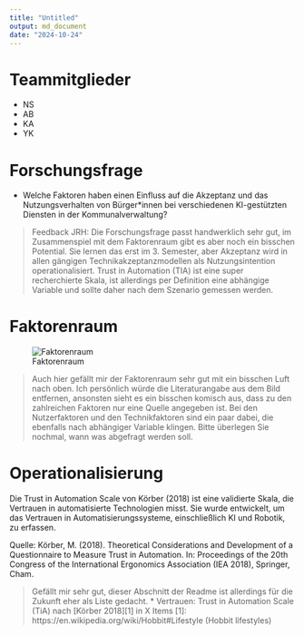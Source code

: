 ```yaml
---
title: "Untitled"
output: md_document
date: "2024-10-24"
---
```


# Teammitglieder
* NS
* AB
* KA
* YK

# Forschungsfrage
* Welche Faktoren haben einen Einfluss auf die Akzeptanz und das Nutzungsverhalten von Bürger*innen bei verschiedenen KI-gestützten Diensten in der Kommunalverwaltung?

> Feedback JRH: Die Forschungsfrage passt handwerklich sehr gut, im Zusammenspiel mit dem Faktorenraum gibt es aber noch ein bisschen Potential. Sie lernen das erst im 3. Semester, aber Akzeptanz wird in allen gängigen Technikakzeptanzmodellen als Nutzungsintention operationalisiert. Trust in Automation (TIA) ist eine super recherchierte Skala, ist allerdings per Definition eine abhängige Variable und sollte daher nach dem Szenario gemessen werden. 

# Faktorenraum
![Faktorenraum](readme_files/Faktorenraum_Gruppe 1.jpeg)

> Auch hier gefällt mir der Faktorenraum sehr gut mit ein bisschen Luft nach oben. Ich persönlich würde die Literaturangabe aus dem Bild entfernen, ansonsten sieht es ein bisschen komisch aus, dass zu den zahlreichen Faktoren nur eine Quelle angegeben ist. Bei den Nutzerfaktoren und den Technikfaktoren sind ein paar dabei, die ebenfalls nach abhängiger Variable klingen. Bitte überlegen Sie nochmal, wann was abgefragt werden soll. 

# Operationalisierung
Die Trust in Automation Scale von Körber (2018) ist eine validierte Skala, die Vertrauen in automatisierte Technologien misst. Sie wurde entwickelt, um das Vertrauen in Automatisierungssysteme, einschließlich KI und Robotik, zu erfassen.

Quelle: Körber, M. (2018). Theoretical Considerations and Development of a Questionnaire to Measure Trust in Automation. In: Proceedings of the 20th Congress of the International Ergonomics Association (IEA 2018), Springer, Cham.

> Gefällt mir sehr gut, dieser Abschnitt der Readme ist allerdings für die Zukunft eher als Liste gedacht. 
* Vertrauen: Trust in Automation Scale (TiA) nach [Körber 2018][1] in X Items
[1]: https://en.wikipedia.org/wiki/Hobbit#Lifestyle (Hobbit lifestyles)
